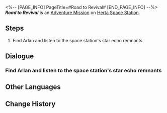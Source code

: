 <%-- [PAGE_INFO]
PageTitle=#Road to Revival#
[END_PAGE_INFO] --%>
{{Stub|Dialogue.}}
{{Mission Infobox
|id            = 2000100
|title         = 
|image         = <!--Mission Road to Revival.png-->
|type          = Adventure
|event_name    = 
|chapter       = 
|requirements  = [[Trailblaze Mission]] ''[[The Voyage Continues]]'' completed
|summary       = The space station was invaded by the Legion, and all hands are on deck for the aftermath of the disaster. Wen Shiqi from the Department of Implement Arts, entrusted by the IPC, asks for your assistance in assessing the station's asset losses.
|characters    = Arlan; Trailblazer
|startLocation = [[Herta Space Station]] - [[Master Control Zone]]
|world         = Herta Space Station
|area          = Master Control Zone
|prev          = 
|next          = 
|rewards       = Credit*648
}}
'''''Road to Revival''''' is an [[Adventure Mission]] on [[Herta Space Station]].

==Steps==
# Find Arlan and listen to the space station's star echo remnants

<!--
==Gameplay Notes==

--><!--
==Trial Character==

-->
==Dialogue==
{{Stub Dialogue}}

===Find Arlan and listen to the space station's star echo remnants{{subst:void|<!--200010001-->}}===
{{Mission Description|type=adventure|location=Master Control Zone|The Legion's campaign has come to a temporary end. Traveling amongst the vast sea of stars, the star echo remnants from Herta Space Station are heard once again &mdash; with the combined strength of Asta and all the researchers, the peerless space station seems to be expanding and recruiting for an operation known as Project Revival.<br />Arlan believes that you are the most suitable candidate for this.}}
{{Dialogue Start}}
:{{tx}}
{{Dialogue End}}

==Other Languages==
{{Other Languages
|en   = Road to Revival
|zhs  = 复兴之路
|zht  = 復興之路
|ja   = 復興の路
|ko   = 부흥의 길
|es   = El camino del renacimiento
|fr   = La route vers la renaissance
|ru   = Дорога возрождения
|th   = เส้นทางแห่งความรุ่งเรือง
|vi   = Con Đường Phục Hưng
|de   = Weg zur Wiederbelebung
|id   = Jalan Kebangkitan
|pt   = Estrada para o Renascimento
}}

==Change History==
{{Change History|1.0}}
